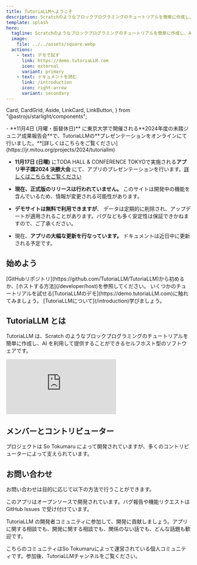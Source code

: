 ```yaml
---
title: TutoriaLLMへようこそ
description: Scratchのようなブロックプログラミングのチュートリアルを簡単に作成し、AIを利用して提供することができるセルフホスト型のソフトウェアです。
template: splash
hero:
  tagline: Scratchのようなブロックプログラミングのチュートリアルを簡単に作成し、AIを利用して提供することができるセルフホスト型のソフトウェアです。
  image:
    file: ../../assets/square.webp
  actions:
    - text: デモで試す
      link: https://demo.tutoriaLLM.com
      icon: external
      variant: primary
    - text: ドキュメントを読む
      link: /introduction
      icon: right-arrow
      variant: secondary
---
```


  Card,
  CardGrid,
  Aside,
  LinkCard,
  LinkButton,
} from "@astrojs/starlight/components";


<Aside type="note" title="大事なお知らせ">
- **11月4日 (月曜・振替休日)** に東京大学で開催される**2024年度の未踏ジュニア成果報告会**で、TutoriaLLMの**プレゼンテーションをオンラインにて行いました。**[詳しくはこちらをご覧ください](https://jr.mitou.org/projects/2024/tutoriallm)

- **11月17日 (日曜)** にTODA HALL & CONFERENCE TOKYOで実施される**アプリ甲子園2024 決勝大会** にて、アプリのプレゼンテーションを行います。[詳しくはこちらをご覧ください](https://applikoshien.jp/)

- **現在、正式版のリリースは行われていません。** このサイトは開発中の機能を含んでいるため、情報が変更される可能性があります。

- **デモサイトは無料で利用できますが**、 データは定期的に削除され、アップデートが適用されることがあります。バグなども多く安定性は保証できかねますので、ご了承ください。

- 現在、**アプリの大幅な更新を行なっています。** ドキュメントは近日中に更新される予定です。

</Aside>

## 始めよう

<CardGrid stagger>
  <Card title="自分のアプリをデプロイする" icon="github">
    [GitHubリポジトリ](https://github.com/TutoriaLLM/TutoriaLLM)から初めるか、[ホストする方法](/developer/host)を参照してください。
  </Card>
  <Card title="デモを体験する" icon="external">
    いくつかのチュートリアルを試せる[TutoriaLLMのデモ](https://demo.tutoriaLLM.com)に触れてみましょう。
  </Card>
  <Card title="アプリの使い方について知る" icon="open-book">
    [TutoriaLLMについて](/introduction)学びましょう。
  </Card>
</CardGrid>

## TutoriaLLM とは

TutoriaLLM は、Scratch のようなブロックプログラミングのチュートリアルを簡単に作成し、AI を利用して提供することができるセルフホスト型のソフトウェアです。

<iframe
  class="iframe-video"
  src="https://www.youtube.com/embed/-EubeJrnn70?si=BDjkakbLhWRao7sy"
  title="YouTube video player"
  frameborder="0"
  allow="accelerometer; autoplay; clipboard-write; encrypted-media; gyroscope; picture-in-picture; web-share"
  referrerpolicy="strict-origin-when-cross-origin"
  allowfullscreen
></iframe>

<LinkCard
  title="さらに詳しく"
  description="TutoriaLLM についてもっと知りたいですか？"
  href="/introduction"
/>

## メンバーとコントリビューター

プロジェクトは So Tokumaru によって開発されていますが、多くのコントリビューターによって支えられています。

<LinkCard
  title="TutoriaLLMの開発に貢献する"
  description="GitHub リポジトリを覗いてみましょう。"
  href="https://github.com/TutoriaLLM/TutoriaLLM"
/>

<Contributers />

## お問い合わせ

お問い合わせは目的に応じて以下の方法で行うことができます。

<CardGrid>

<Card title="バグ報告や機能リクエスト" icon="github">
  このアプリはオープンソースで開発されています。バグ報告や機能リクエストは
  GitHub Issues で受け付けています。
  <LinkCard
    title="GitHub Issues"
    description="GitHub Issues でバグ報告や機能リクエストを行うことができます。"
    href="https://github.com/TutoriaLLM/TutoriaLLM/issues"
  />
</Card>

<Card title="開発者コミュニティへの参加" icon="discord">

TutoriaLLM の開発者コミュニティに参加して、開発に貢献しましょう。アプリに関する相談でも、開発に関する相談でも、関係のない話でも、どんな話題も歓迎です。

<Aside type="caution" title="注意！">
  こちらのコミュニティはSo
  Tokumaruによって運営されている個人コミュニティです。参加後、TutoriaLLMチャンネルをご覧ください。
</Aside>

<LinkCard
  title="Discord サーバー"
  description="TutoriaLLMのコミュニティに参加しましょう。"
  href="https://discord.gg/VYWr3QDht2"
/>
</Card>

</CardGrid>

<DemoStatus />
